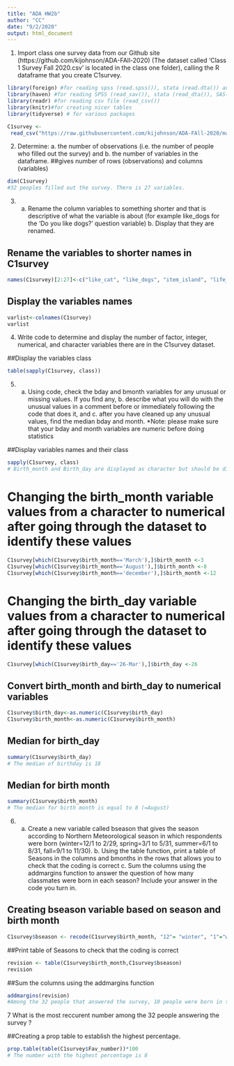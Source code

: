 ```yaml
---
title: "ADA HW2b"
author: "CC"
date: "9/2/2020"
output: html_document
---
```



1. Import class one survey data from our Github site (https://github.com/kijohnson/ADA-FAll-2020) (The dataset called ‘Class 1 Survey Fall 2020.csv’ is located in the class one folder), calling the R dataframe that you create C1survey.

```r
library(foreign) #for reading spss (read.spss()), stata (read.dta()) and xpt (read.xport()) files
library(haven) #for reading SPSS (read_sav()), stata (read_dta()), SAS(read_sas()) and xpt (read_xpt()) files
library(readr) #for reading csv file (read_csv())
library(knitr)#for creating nicer tables
library(tidyverse) # for various packages
```

```r
C1survey <-
 read_csv("https://raw.githubusercontent.com/kijohnson/ADA-FAll-2020/master/Class%20One/Class%201%20Survey%20Fall%202020.csv")
```

2. Determine: a. the number of observations (i.e. the number of people who filled out the survey) and b. the number of variables in the dataframe.
##gives number of rows (observations) and columns (variables)
```r
dim(C1survey)
#32 peoples filled out the survey. There is 27 variables.
```

3. a. Rename the column variables to something shorter and that is descriptive of what the variable is about (for example like_dogs for the ‘Do you like dogs?’ question variable)  b. Display that they are renamed.

## Rename the variables to shorter names in C1survey
```r
names(C1survey)[2:27]<-c("like_cat", "like_dogs", "item_island", "life_slogan", "fav_day", "bird", "fav_food","fav_drink","fav_season","fav_month","hobby","degree","specialization","prim_software","R_expereince","comfort_coding","time_coding","want_to_learn", "PH_interst","Fav_number","birth_day","birth_month","home_country","home_state","home_city","ed_level") 
```

## Display the variables names
```r
varlist<-colnames(C1survey)
varlist
```


4. Write code to determine and display the number of factor, integer, numerical, and character variables there are in the C1survey dataset.

##Display the variables class 
```r
table(sapply(C1survey, class))
```

5. a. Using code, check the bday and bmonth variables for any unusual or missing values. If you find any, b. describe what you will do with the unusual values in a comment before or immediately following the code that does it, and c. after you have cleaned up any unusual values, find the median bday and month. *Note: please make sure that your bday and month variables are numeric before doing statistics
 
##Display variables names and their class
```r
sapply(C1survey, class)
# Birth_month and Birth_day are displayed as character but should be diplayed as numerical. I have to identify the values that are questionnable and clean the datatset. Then I have to change the class of the variables from charater to numerical.
```

# Changing the birth_month variable values from a character to numerical after going through the dataset to identify these values
```r
C1survey[which(C1survey$birth_month=='March'),]$birth_month <-3
C1survey[which(C1survey$birth_month=='August'),]$birth_month <-8
C1survey[which(C1survey$birth_month=='december'),]$birth_month <-12
```

# Changing the birth_day variable values from a character to numerical after going through the dataset to identify these values
```r
C1survey[which(C1survey$birth_day=='26-Mar'),]$birth_day <-26
```


## Convert birth_month and birth_day to numerical variables
```r
C1survey$birth_day<-as.numeric(C1survey$birth_day)
C1survey$birth_month<-as.numeric(C1survey$birth_month)
```


## Median for birth_day 

```r
summary(C1survey$birth_day)
# The median of birthday is 18
```

## Median for birth month
```r
summary(C1survey$birth_month)
# The median for birth month is equal to 8 (=August)
```

6. a. Create a new variable called bseason that gives the season according to Northern Meteorological season in which respondents were born (winter=12/1 to 2/29, spring=3/1 to 5/31, summer=6/1 to 8/31, fall=9/1 to 11/30). b. Using the table function, print a table of Seasons in the columns and bmonths in the rows that allows you to check that the coding is correct c. Sum the columns using the addmargins function to answer the question of how many classmates were born in each season? Include your answer in the code you turn in.

## Creating bseason variable based on season and birth month

```r
C1survey$bseason <- recode(C1survey$birth_month, "12"= "winter", "1"="winter", "2" = "winter", "3" = "spring", "4" = "spring", "5" = "spring", "6" = "summer", "7" = "summer", "8" = "summer","9" = "fall", "10" = "fall", "11" = "fall")

```

##Print table of Seasons to check that the coding is correct 
```r
revision <- table(C1survey$birth_month,C1survey$bseason)
revision
```

##Sum the columns using the addmargins function

```r
addmargins(revision)
#Among the 32 people that answered the survey, 10 people were born in the fall, 7 people were born in spring, 6 person in winter and 9 in the summer.
```
7 What is the most reccurent number among the 32 people answering the survey ?

##Creating a prop table to establish the highest percentage.
```r
prop.table(table(C1survey$Fav_number))*100
# The number with the highest percentage is 8
```

